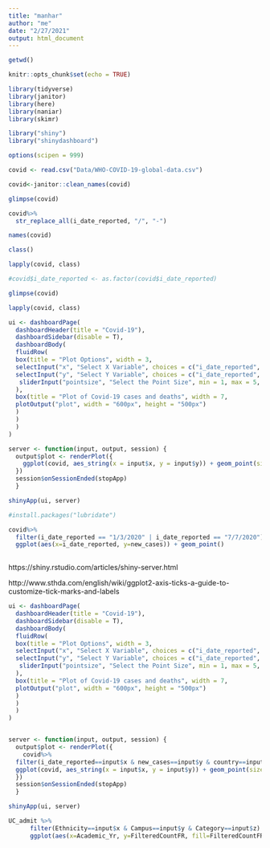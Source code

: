 ```yaml
---
title: "manhar"
author: "me"
date: "2/27/2021"
output: html_document
---
```


```r
getwd()
```

```r
knitr::opts_chunk$set(echo = TRUE)
```


```r
library(tidyverse)
library(janitor)
library(here)
library(naniar)
library(skimr)
```

```r
library("shiny")
library("shinydashboard")
```

```r
options(scipen = 999)
```


```r
covid <- read.csv("Data/WHO-COVID-19-global-data.csv")
```

```r
covid<-janitor::clean_names(covid)
```

```r
glimpse(covid)
```

```r
covid%>%
  str_replace_all(i_date_reported, "/", "-")
```


```r
names(covid)
```

```r
class()
```

```r
lapply(covid, class)
```


```r
#covid$i_date_reported <- as.factor(covid$i_date_reported)
```

```r
glimpse(covid)
```


```r
lapply(covid, class)
```

```r
ui <- dashboardPage(
  dashboardHeader(title = "Covid-19"),
  dashboardSidebar(disable = T),
  dashboardBody(
  fluidRow(
  box(title = "Plot Options", width = 3,
  selectInput("x", "Select X Variable", choices = c("i_date_reported", "new_cases", "cumulative_cases", "new_deaths", "cumulative_deaths"), selected = "i_date_reported"),
  selectInput("y", "Select Y Variable", choices = c("i_date_reported", "new_cases", "cumulative_cases", "new_deaths", "cumulative_deaths"), selected = "cumulative_cases"),
   sliderInput("pointsize", "Select the Point Size", min = 1, max = 5, value = 2, step = 0.5)
  ),
  box(title = "Plot of Covid-19 cases and deaths", width = 7,
  plotOutput("plot", width = "600px", height = "500px")
  )
  )
  )
)

server <- function(input, output, session) { 
  output$plot <- renderPlot({
    ggplot(covid, aes_string(x = input$x, y = input$y)) + geom_point(size=input$pointsize, alpha=0.8) + theme_light(base_size = 18)
  })
  session$onSessionEnded(stopApp)
  }

shinyApp(ui, server)
```



```r
#install.packages("lubridate")
```

```r
covid%>%
  filter(i_date_reported == "1/3/2020" | i_date_reported == "7/7/2020")%>%
  ggplot(aes(x=i_date_reported, y=new_cases)) + geom_point()
  
```

https://shiny.rstudio.com/articles/shiny-server.html

http://www.sthda.com/english/wiki/ggplot2-axis-ticks-a-guide-to-customize-tick-marks-and-labels


```r
ui <- dashboardPage(
  dashboardHeader(title = "Covid-19"),
  dashboardSidebar(disable = T),
  dashboardBody(
  fluidRow(
  box(title = "Plot Options", width = 3,
  selectInput("x", "Select X Variable", choices = c("i_date_reported", "new_cases", "cumulative_cases", "new_deaths", "cumulative_deaths"), selected = "i_date_reported"),
  selectInput("y", "Select Y Variable", choices = c("i_date_reported", "new_cases", "cumulative_cases", "new_deaths", "cumulative_deaths"), selected = "cumulative_cases"),
   sliderInput("pointsize", "Select the Point Size", min = 1, max = 5, value = 2, step = 0.5)
  ),
  box(title = "Plot of Covid-19 cases and deaths", width = 7,
  plotOutput("plot", width = "600px", height = "500px")
  )
  )
  )
)


server <- function(input, output, session) { 
  output$plot <- renderPlot({
    covid%>%
  filter(i_date_reported==input$x & new_cases==input$y & country==input$z)%>%
  ggplot(covid, aes_string(x = input$x, y = input$y)) + geom_point(size=input$pointsize, alpha=0.8) + theme_light(base_size = 18)
  })
  session$onSessionEnded(stopApp)
  }

shinyApp(ui, server)
```




```r
UC_admit %>% 
      filter(Ethnicity==input$x & Campus==input$y & Category==input$z) %>% 
      ggplot(aes(x=Academic_Yr, y=FilteredCountFR, fill=FilteredCountFR))
```


